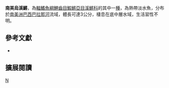 {{Speciesbox 
| taxon = Melanorivulus pinima
| status = NE
| status_system = IUCN3.1
| authority =  [[Costa|Costa]], 1989
| synonyms = *''Rivulus pinima,Costa, 1989''
}}
'''南美烏溪鱂'''，為[[輻鰭魚綱|輻鰭魚綱]][[鯉齒目|鯉齒目]][[鰕鱂亞目|鰕鱂亞目]][[溪鱂科|溪鱂科]]的其中一[[種|種]]，為熱帶淡水魚，分布於[[南美洲|南美洲]][[巴西|巴西]][[巴拉那河|巴拉那河]]流域，體長可達3公分，棲息在底中層水域，生活習性不明。
== 參考文獻 ==
*{{FishBase_species|genus=Melanorivulus|species=pinima|year=2014|month=9}}

== 擴展閱讀 ==
{{refbegin}}
{{wikispecies-inline|Melanorivulus pinima|南美烏溪鱂}}
{{refend}}
{{Taxonbar|from=Q5769115}}

[[Category:烏溪鱂屬|N]]


{{魚類小作品}}